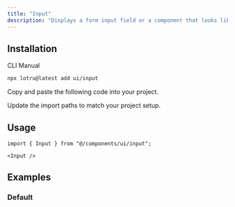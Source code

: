 ```yaml
---
title: "Input"
description: "Displays a form input field or a component that looks like an input field."
---
```


<ComponentPreview id="examples/input-01" />

## Installation

<Tabs defaultValue="cli">

<TabsList>
  <TabsTrigger value="cli">CLI</TabsTrigger>
  <TabsTrigger value="manual">Manual</TabsTrigger>
  <TabsIndicator />
</TabsList>

<TabsContent value="cli">

```bash
npx lotru@latest add ui/input
```

</TabsContent>

<TabsContent value="manual">

<Steps>

<Step>Copy and paste the following code into your project.</Step>

<ComponentSource id="ui/input" />

<Step>Update the import paths to match your project setup.</Step>

</Steps>

</TabsContent>

</Tabs>

## Usage

```tsx
import { Input } from "@/components/ui/input";
```

```tsx
<Input />
```

## Examples

### Default

<ComponentPreview id="examples/input-01" />
